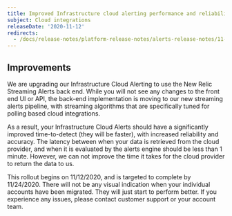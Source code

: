 ```yaml
---
title: Improved Infrastructure cloud alerting performance and reliability
subject: Cloud integrations
releaseDate: '2020-11-12'
redirects:
  - /docs/release-notes/platform-release-notes/alerts-release-notes/11-12-2020-improved-infrastructure-cloud-alerting-performance-reliability
---
```


## Improvements

We are upgrading our Infrastructure Cloud Alerting to use the New Relic Streaming Alerts back end. While you will not see any changes to the front end UI or API, the back-end implementation is moving to our new streaming alerts pipeline, with streaming algorithms that are specifically tuned for polling based cloud integrations.

As a result, your Infrastructure Cloud Alerts should have a significantly improved time-to-detect (they will be faster), with increased reliability and accuracy. The latency between when your data is retrieved from the cloud provider, and when it is evaluated by the alerts engine should be less than 1 minute. However, we can not improve the time it takes for the cloud provider to return the data to us.

This rollout begins on 11/12/2020, and is targeted to complete by 11/24/2020. There will not be any visual indication when your individual accounts have been migrated. They will just start to perform better. If you experience any issues, please contact customer support or your account team.
